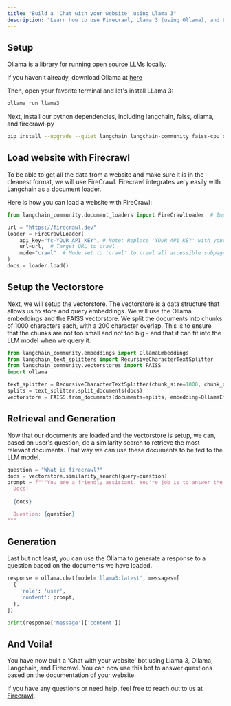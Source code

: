 ```yaml
---
title: "Build a 'Chat with your website' using Llama 3"
description: "Learn how to use Firecrawl, Llama 3 (using Ollama), and Langchain to build a 'Chat with your website' bot."
---
```


## Setup

Ollama is a library for running open source LLMs locally.

If you haven't already, download Ollama at [here](https://ollama.com/)

Then, open your favorite terminal and let's install LLama 3:

```bash
ollama run llama3
```

Next, install our python dependencies, including langchain, faiss, ollama, and firecrawl-py

```bash
pip install --upgrade --quiet langchain langchain-community faiss-cpu ollama firecrawl-py
```

## Load website with Firecrawl

To be able to get all the data from a website and make sure it is in the cleanest format, we will use FireCrawl. Firecrawl integrates very easily with Langchain as a document loader.

Here is how you can load a website with FireCrawl:

```python
from langchain_community.document_loaders import FireCrawlLoader  # Importing the FireCrawlLoader

url = "https://firecrawl.dev"
loader = FireCrawlLoader(
    api_key="fc-YOUR_API_KEY", # Note: Replace 'YOUR_API_KEY' with your actual FireCrawl API key
    url=url,  # Target URL to crawl
    mode="crawl"  # Mode set to 'crawl' to crawl all accessible subpages
)
docs = loader.load()
```

## Setup the Vectorstore

Next, we will setup the vectorstore. The vectorstore is a data structure that allows us to store and query embeddings. We will use the Ollama embeddings and the FAISS vectorstore.
We split the documents into chunks of 1000 characters each, with a 200 character overlap. This is to ensure that the chunks are not too small and not too big - and that it can fit into the LLM model when we query it.
 
```python
from langchain_community.embeddings import OllamaEmbeddings
from langchain_text_splitters import RecursiveCharacterTextSplitter
from langchain_community.vectorstores import FAISS
import ollama

text_splitter = RecursiveCharacterTextSplitter(chunk_size=1000, chunk_overlap=200)
splits = text_splitter.split_documents(docs)
vectorstore = FAISS.from_documents(documents=splits, embedding=OllamaEmbeddings())
```

## Retrieval and Generation

Now that our documents  are loaded and the vectorstore is setup, we can, based on user's question, do a similarity search to retrieve the most relevant documents. That way we can use these documents to be fed to the LLM model.


```python
question = "What is firecrawl?"
docs = vectorstore.similarity_search(query=question)
prompt = f"""You are a friendly assistant. You're job is to answer the users question based on the documentation provided below:
  Docs:
  
  {docs}

  Question: {question}
"""
```

## Generation
Last but not least, you can use the Ollama to generate a response to a question based on the documents we have loaded.

```python
response = ollama.chat(model='llama3:latest', messages=[
  {
    'role': 'user',
    'content': prompt,
  },
])

print(response['message']['content'])
```

## And Voila!

You have now built a 'Chat with your website' bot using Llama 3, Ollama, Langchain, and Firecrawl. You can now use this bot to answer questions based on the documentation of your website.

If you have any questions or need help, feel free to reach out to us at [Firecrawl](https://firecrawl.dev).